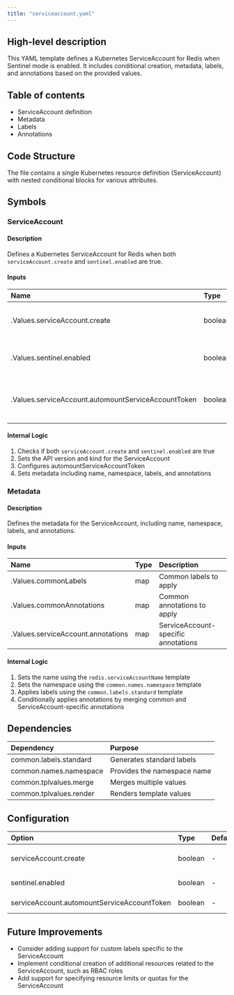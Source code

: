 ```yaml
---
title: "serviceaccount.yaml"
---
```


## High-level description
This YAML template defines a Kubernetes ServiceAccount for Redis when Sentinel mode is enabled. It includes conditional creation, metadata, labels, and annotations based on the provided values.

## Table of contents
- ServiceAccount definition
- Metadata
- Labels
- Annotations

## Code Structure
The file contains a single Kubernetes resource definition (ServiceAccount) with nested conditional blocks for various attributes.

## Symbols

### ServiceAccount
#### Description
Defines a Kubernetes ServiceAccount for Redis when both `serviceAccount.create` and `sentinel.enabled` are true.

#### Inputs
| Name | Type | Description |
|:-----|:-----|:------------|
| .Values.serviceAccount.create | boolean | Controls whether to create the ServiceAccount |
| .Values.sentinel.enabled | boolean | Indicates if Redis Sentinel mode is enabled |
| .Values.serviceAccount.automountServiceAccountToken | boolean | Controls automatic mounting of the service account token |

#### Internal Logic
1. Checks if both `serviceAccount.create` and `sentinel.enabled` are true
2. Sets the API version and kind for the ServiceAccount
3. Configures automountServiceAccountToken
4. Sets metadata including name, namespace, labels, and annotations

### Metadata
#### Description
Defines the metadata for the ServiceAccount, including name, namespace, labels, and annotations.

#### Inputs
| Name | Type | Description |
|:-----|:-----|:------------|
| .Values.commonLabels | map | Common labels to apply |
| .Values.commonAnnotations | map | Common annotations to apply |
| .Values.serviceAccount.annotations | map | ServiceAccount-specific annotations |

#### Internal Logic
1. Sets the name using the `redis.serviceAccountName` template
2. Sets the namespace using the `common.names.namespace` template
3. Applies labels using the `common.labels.standard` template
4. Conditionally applies annotations by merging common and ServiceAccount-specific annotations

## Dependencies
| Dependency | Purpose |
|:-----------|:--------|
| common.labels.standard | Generates standard labels |
| common.names.namespace | Provides the namespace name |
| common.tplvalues.merge | Merges multiple values |
| common.tplvalues.render | Renders template values |

## Configuration
| Option | Type | Default | Description |
|:-------|:-----|:--------|:------------|
| serviceAccount.create | boolean | - | Controls ServiceAccount creation |
| sentinel.enabled | boolean | - | Enables Redis Sentinel mode |
| serviceAccount.automountServiceAccountToken | boolean | - | Controls token auto-mounting |

## Future Improvements
- Consider adding support for custom labels specific to the ServiceAccount
- Implement conditional creation of additional resources related to the ServiceAccount, such as RBAC roles
- Add support for specifying resource limits or quotas for the ServiceAccount